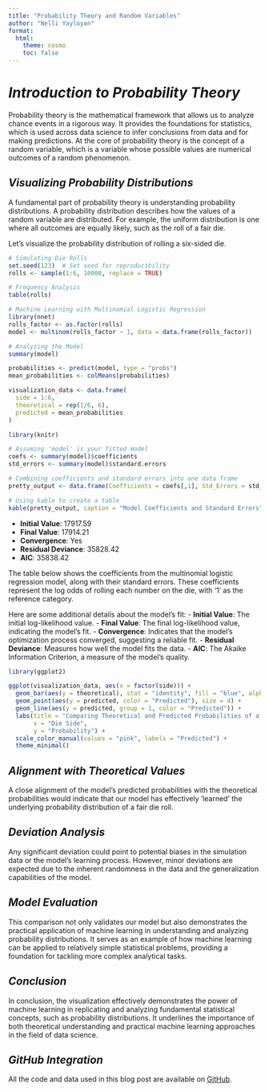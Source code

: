 ```yaml
---
title: "Probability Theory and Random Variables"
author: "Nelli Yayloyan"
format: 
  html:
    theme: cosmo 
    toc: false
---
```


# *Introduction to Probability Theory*

Probability theory is the mathematical framework that allows us to analyze chance events in a rigorous way. It provides the foundations for statistics, which is used across data science to infer conclusions from data and for making predictions. At the core of probability theory is the concept of a random variable, which is a variable whose possible values are numerical outcomes of a random phenomenon.

## *Visualizing Probability Distributions*

A fundamental part of probability theory is understanding probability distributions. A probability distribution describes how the values of a random variable are distributed. For example, the uniform distribution is one where all outcomes are equally likely, such as the roll of a fair die.

Let's visualize the probability distribution of rolling a six-sided die.

```r
# Simulating Die Rolls
set.seed(123)  # Set seed for reproducibility
rolls <- sample(1:6, 10000, replace = TRUE)

# Frequency Analysis
table(rolls)

# Machine Learning with Multinomial Logistic Regression
library(nnet)
rolls_factor <- as.factor(rolls)
model <- multinom(rolls_factor ~ 1, data = data.frame(rolls_factor))

# Analyzing the Model
summary(model)

probabilities <- predict(model, type = "probs")
mean_probabilities <- colMeans(probabilities)

visualization_data <- data.frame(
  side = 1:6,
  theoretical = rep(1/6, 6),
  predicted = mean_probabilities
)

library(knitr)

# Assuming 'model' is your fitted model
coefs <- summary(model)$coefficients
std_errors <- summary(model)$standard.errors

# Combining coefficients and standard errors into one data frame
pretty_output <- data.frame(Coefficients = coefs[,1], Std_Errors = std_errors)

# Using kable to create a table
kable(pretty_output, caption = "Model Coefficients and Standard Errors")
```

-   **Initial Value**: 17917.59
-   **Final Value**: 17914.21
-   **Convergence**: Yes
-   **Residual Deviance**: 35828.42
-   **AIC**: 35838.42

The table below shows the coefficients from the multinomial logistic regression model, along with their standard errors. These coefficients represent the log odds of rolling each number on the die, with '1' as the reference category.

Here are some additional details about the model's fit: - **Initial Value**: The initial log-likelihood value. - **Final Value**: The final log-likelihood value, indicating the model's fit. - **Convergence**: Indicates that the model's optimization process converged, suggesting a reliable fit. - **Residual Deviance**: Measures how well the model fits the data. - **AIC**: The Akaike Information Criterion, a measure of the model's quality.

```r
library(ggplot2)

ggplot(visualization_data, aes(x = factor(side))) +
  geom_bar(aes(y = theoretical), stat = "identity", fill = "blue", alpha = 0.5) +
  geom_point(aes(y = predicted, color = "Predicted"), size = 4) +
  geom_line(aes(y = predicted, group = 1, color = "Predicted")) +
  labs(title = "Comparing Theoretical and Predicted Probabilities of a Six-Sided Die",
       x = "Die Side",
       y = "Probability") +
  scale_color_manual(values = "pink", labels = "Predicted") +
  theme_minimal()

```

## *Alignment with Theoretical Values*

A close alignment of the model's predicted probabilities with the theoretical probabilities would indicate that our model has effectively 'learned' the underlying probability distribution of a fair die roll.

## *Deviation Analysis*

Any significant deviation could point to potential biases in the simulation data or the model's learning process. However, minor deviations are expected due to the inherent randomness in the data and the generalization capabilities of the model.

## *Model Evaluation*

This comparison not only validates our model but also demonstrates the practical application of machine learning in understanding and analyzing probability distributions. It serves as an example of how machine learning can be applied to relatively simple statistical problems, providing a foundation for tackling more complex analytical tasks.

## *Conclusion*

In conclusion, the visualization effectively demonstrates the power of machine learning in replicating and analyzing fundamental statistical concepts, such as probability distributions. It underlines the importance of both theoretical understanding and practical machine learning approaches in the field of data science.

## *GitHub Integration*

All the code and data used in this blog post are available on [GitHub](https://github.com/Nelliyay/ml_blog).
